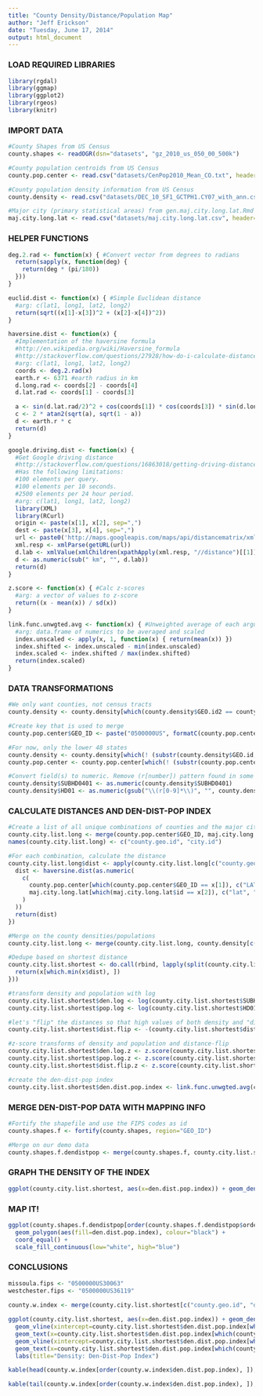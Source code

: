 ```yaml
---
title: "County Density/Distance/Population Map"
author: "Jeff Erickson"
date: "Tuesday, June 17, 2014"
output: html_document
---
```


### LOAD REQUIRED LIBRARIES

```r
library(rgdal)
library(ggmap)
library(ggplot2)
library(rgeos)
library(knitr)
```

### IMPORT DATA

```r
#County Shapes from US Census
county.shapes <- readOGR(dsn="datasets", "gz_2010_us_050_00_500k")

#County population centroids from US Census
county.pop.center <- read.csv("datasets/CenPop2010_Mean_CO.txt", header=TRUE)

#County population density information from US Census
county.density <- read.csv("datasets/DEC_10_SF1_GCTPH1.CY07_with_ann.csv", header=TRUE, as.is=TRUE)

#Major city (primary statistical areas) from gen.maj.city.long.lat.Rmd
maj.city.long.lat <- read.csv("datasets/maj.city.long.lat.csv", header=TRUE)
```

### HELPER FUNCTIONS

```r
deg.2.rad <- function(x) { #Convert vector from degrees to radians
  return(sapply(x, function(deg) {
    return(deg * (pi/180))
  }))
}

euclid.dist <- function(x) { #Simple Euclidean distance
  #arg: c(lat1, long1, lat2, long2)
  return(sqrt((x[1]-x[3])^2 + (x[2]-x[4])^2))
}

haversine.dist <- function(x) { 
  #Implementation of the haversine formula
  #http://en.wikipedia.org/wiki/Haversine_formula
  #http://stackoverflow.com/questions/27928/how-do-i-calculate-distance-between-two-latitude-longitude-points
  #arg: c(lat1, long1, lat2, long2)
  coords <- deg.2.rad(x)
  earth.r <- 6371 #earth radius in km
  d.long.rad <- coords[2] - coords[4]
  d.lat.rad <- coords[1] - coords[3]

  a <- sin(d.lat.rad/2)^2 + cos(coords[1]) * cos(coords[3]) * sin(d.long.rad/2)^2
  c <- 2 * atan2(sqrt(a), sqrt(1 - a))
  d <- earth.r * c
  return(d)
}

google.driving.dist <- function(x) {
  #Get Google driving distance
  #http://stackoverflow.com/questions/16863018/getting-driving-distance-between-two-points-lat-lon-using-r-and-google-map-ap
  #Has the following limitations:
  #100 elements per query.
  #100 elements per 10 seconds.
  #2500 elements per 24 hour period.
  #arg: c(lat1, long1, lat2, long2)
  library(XML)
  library(RCurl)
  origin <- paste(x[1], x[2], sep=",")
  dest <- paste(x[3], x[4], sep=",")
  url <- paste0('http://maps.googleapis.com/maps/api/distancematrix/xml?origins=', origin, '&destinations=', dest, '&mode=driving&sensor=false')
  xml.resp <- xmlParse(getURL(url))
  d.lab <- xmlValue(xmlChildren(xpathApply(xml.resp, "//distance")[[1]])$text)
  d <- as.numeric(sub(" km", "", d.lab))
  return(d)
}

z.score <- function(x) { #Calc z-scores
  #arg: a vector of values to z-score
  return((x - mean(x)) / sd(x))
}

link.func.unwgted.avg <- function(x) { #Unweighted average of each argument (row-by-row), then scaled to [0,1]
  #arg: data.frame of numerics to be averaged and scaled
  index.unscaled <- apply(x, 1, function(x) { return(mean(x)) })
  index.shifted <- index.unscaled - min(index.unscaled)
  index.scaled <- index.shifted / max(index.shifted)
  return(index.scaled)
}
```

### DATA TRANSFORMATIONS

```r
#We only want counties, not census tracts
county.density <- county.density[which(county.density$GEO.id2 == county.density$GCT_STUB.target.geo.id2), ]

#Create key that is used to merge
county.pop.center$GEO_ID <- paste("0500000US", formatC(county.pop.center$STATEFP, width=2, flag="0"), formatC(county.pop.center$COUNTYFP, width=3, flag="0"), sep="")

#For now, only the lower 48 states
county.density <- county.density[which(! (substr(county.density$GEO.id, 10, 11) %in% c("02", "52", "15", "72"))), ] #remove AK, HI, PR (2 codes)
county.pop.center <- county.pop.center[which(! (substr(county.pop.center$GEO_ID, 10, 11) %in% c("02", "52", "15", "72"))), ] #remove AK, HI, PR (2 codes)

#Convert field(s) to numeric. Remove (r[number]) pattern found in some HD01 values.
county.density$SUBHD0401 <- as.numeric(county.density$SUBHD0401)
county.density$HD01 <- as.numeric(gsub("\\(r[0-9]*\\)", "", county.density$HD01))
```

### CALCULATE DISTANCES AND DEN-DIST-POP INDEX

```r
#Create a list of all unique combinations of counties and the major cities
county.city.list.long <- merge(county.pop.center$GEO_ID, maj.city.long.lat$id, all.x=TRUE, all.y=TRUE)
names(county.city.list.long) <- c("county.geo.id", "city.id")

#For each combination, calculate the distance
county.city.list.long$dist <- apply(county.city.list.long[c("county.geo.id", "city.id")], 1, function(x) {
  dist <- haversine.dist(as.numeric(
    c(
      county.pop.center[which(county.pop.center$GEO_ID == x[1]), c("LATITUDE", "LONGITUDE")],
      maj.city.long.lat[which(maj.city.long.lat$id == x[2]), c("lat", "long")]
    )
  ))
  return(dist)
})

#Merge on the county densities/populations
county.city.list.long <- merge(county.city.list.long, county.density[c("GEO.id", "SUBHD0401", "HD01")], by.x="county.geo.id", by.y="GEO.id", all.x=TRUE)

#Dedupe based on shortest distance
county.city.list.shortest <- do.call(rbind, lapply(split(county.city.list.long, county.city.list.long$county.geo.id), function(x) {
  return(x[which.min(x$dist), ])
}))

#transform density and population with log
county.city.list.shortest$den.log <- log(county.city.list.shortest$SUBHD0401)
county.city.list.shortest$pop.log <- log(county.city.list.shortest$HD01)

#let's "flip" the distances so that high values of both density and "distance" mean more urban than rural
county.city.list.shortest$dist.flip <- -(county.city.list.shortest$dist - (max(county.city.list.shortest$dist) + 1))

#z-score transforms of density and population and distance-flip
county.city.list.shortest$den.log.z <- z.score(county.city.list.shortest$den.log)
county.city.list.shortest$pop.log.z <- z.score(county.city.list.shortest$pop.log)
county.city.list.shortest$dist.flip.z <- z.score(county.city.list.shortest$dist.flip)

#create the den-dist-pop index
county.city.list.shortest$den.dist.pop.index <- link.func.unwgted.avg(county.city.list.shortest[c("den.log.z", "pop.log.z", "dist.flip.z")])
```

### MERGE DEN-DIST-POP DATA WITH MAPPING INFO

```r
#Fortify the shapefile and use the FIPS codes as id
county.shapes.f <- fortify(county.shapes, region="GEO_ID")

#Merge on our demo data
county.shapes.f.dendistpop <- merge(county.shapes.f, county.city.list.shortest, by.x="id", by.y="county.geo.id")
```

### GRAPH THE DENSITY OF THE INDEX
```r
ggplot(county.city.list.shortest, aes(x=den.dist.pop.index)) + geom_density()
```

### MAP IT!

```r
ggplot(county.shapes.f.dendistpop[order(county.shapes.f.dendistpop$order), ], aes(x=long, y=lat, group=group)) + #careful: order matters here
  geom_polygon(aes(fill=den.dist.pop.index), colour="black") +
  coord_equal() +
  scale_fill_continuous(low="white", high="blue")
```

### CONCLUSIONS

```r
missoula.fips <- "0500000US30063"
westchester.fips <- "0500000US36119"
  
county.w.index <- merge(county.city.list.shortest[c("county.geo.id", "den.dist.pop.index")], county.density[c("GEO.id", "GEO.display.label")], by="county.geo.id", by.y="GEO.id")
```

```r
ggplot(county.city.list.shortest, aes(x=den.dist.pop.index)) + geom_density() + 
  geom_vline(xintercept=county.city.list.shortest$den.dist.pop.index[which(county.city.list.shortest$county.geo.id == missoula.fips)], linetype="longdash", colour="red") + 
  geom_text(x=county.city.list.shortest$den.dist.pop.index[which(county.city.list.shortest$county.geo.id == missoula.fips)] + 0.02, y=1, label="MISSOULA COUNTY, MT", colour="red", angle=90) +
  geom_vline(xintercept=county.city.list.shortest$den.dist.pop.index[which(county.city.list.shortest$county.geo.id == westchester.fips)], linetype="longdash", colour="red") +
  geom_text(x=county.city.list.shortest$den.dist.pop.index[which(county.city.list.shortest$county.geo.id == westchester.fips)] + 0.02, y=1.1, label="WESTCHESTER COUNTY, NY", colour="red", angle=90) +
  labs(title="Density: Den-Dist-Pop Index")
```

```r
kable(head(county.w.index[order(county.w.index$den.dist.pop.index), ]), format="markdown", row.names=FALSE)
```

```r
kable(tail(county.w.index[order(county.w.index$den.dist.pop.index), ]), format="markdown", row.names=FALSE)
```